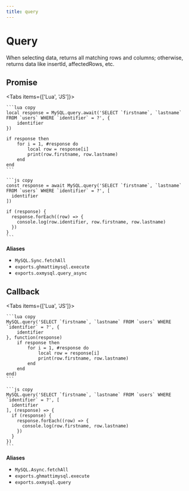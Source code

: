 ```yaml
---
title: query
---
```



# Query

When selecting data, returns all matching rows and columns; otherwise, returns data like insertId, affectedRows, etc.

## Promise

<Tabs items={['Lua', 'JS']}>
  <Tab>

    ```lua copy
    local response = MySQL.query.await('SELECT `firstname`, `lastname` FROM `users` WHERE `identifier` = ?', {
        identifier
    })

    if response then
        for i = 1, #response do
            local row = response[i]
            print(row.firstname, row.lastname)
        end
    end
    ```

  </Tab>
  <Tab>

    ```js copy
    const response = await MySQL.query('SELECT `firstname`, `lastname` FROM `users` WHERE `identifier` = ?', [
      identifier
    ])

    if (response) {
      response.forEach((row) => {
        console.log(row.identifier, row.firstname, row.lastname)
      })
    }
    ```

  </Tab>
</Tabs>

**Aliases**

- `MySQL.Sync.fetchAll`
- `exports.ghmattimysql.execute`
- `exports.oxmysql.query_async`

## Callback

<Tabs items={['Lua', 'JS']}>
  <Tab>

    ```lua copy
    MySQL.query('SELECT `firstname`, `lastname` FROM `users` WHERE `identifier` = ?', {
        identifier
    }, function(response)
        if response then
            for i = 1, #response do
                local row = response[i]
                print(row.firstname, row.lastname)
            end
        end
    end)
    ```

  </Tab>
  <Tab>

    ```js copy
    MySQL.query('SELECT `firstname`, `lastname` FROM `users` WHERE `identifier` = ?', [
      identifier
    ], (response) => {
      if (response) {
        response.forEach((row) => {
          console.log(row.firstname, row.lastname)
        })
      }
    })
    ```

  </Tab>
</Tabs>

**Aliases**

- `MySQL.Async.fetchAll`
- `exports.ghmattimysql.execute`
- `exports.oxmysql.query`
